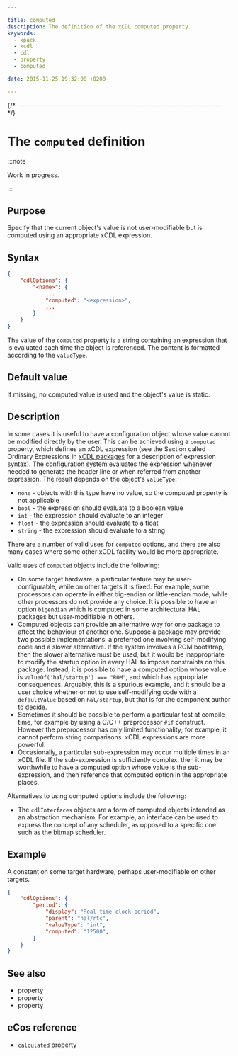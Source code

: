 ```yaml
---

title: computed
description: The definition of the xCDL computed property.
keywords:
  - xpack
  - xcdl
  - cdl
  - property
  - computed

date: 2015-11-25 19:32:00 +0200

---
```



{/* ------------------------------------------------------------------------ */}

# The `computed` definition

:::note

Work in progress.

:::

## Purpose

Specify that the current object's value is not user-modifiable but is computed using an appropriate xCDL expression.

## Syntax

```json {5}
{
    "cdlOptions": {
        "<name>": {
            ...
            "computed": "<expression>",
            ...
        }
    }
}
```

The value of the `computed` property is a string containing an expression that is evaluated each time the object is referenced. The content is formatted according to the `valueType`.

## Default value

If missing, no computed value is used and the object's value is static.

## Description

In some cases it is useful to have a configuration object whose value cannot be modified directly by the user. This can be achieved using a `computed` property, which defines an xCDL expression (see the Section called Ordinary Expressions in [xCDL packages](/docs/guide/packages/) for a description of expression syntax). The configuration system evaluates the expression whenever needed to generate the header line or when referred from another expression. The result depends on the object's `valueType`:

- `none` - objects with this type have no value, so the computed property is not applicable
- `bool` - the expression should evaluate to a boolean value
- `int` - the expression should evaluate to an integer
- `float` - the expression should evaluate to a float
- `string` - the expression should evaluate to a string

There are a number of valid uses for `computed` options, and there are also many cases where some other xCDL facility would be more appropriate.

Valid uses of `computed` objects include the following:

- On some target hardware, a particular feature may be user-configurable, while on other targets it is fixed. For example, some processors can operate in either big-endian or little-endian mode, while other processors do not provide any choice. It is possible to have an option `bigendian` which is computed in some architectural HAL packages but user-modifiable in others.
- Computed objects can provide an alternative way for one package to affect the behaviour of another one. Suppose a package may provide two possible implementations: a preferred one involving self-modifying code and a slower alternative. If the system involves a ROM bootstrap, then the slower alternative must be used, but it would be inappropriate to modify the startup option in every HAL to impose constraints on this package. Instead, it is possible to have a computed option whose value is `valueOf('hal/startup') === "ROM"`, and which has appropriate consequences. Arguably, this is a spurious example, and it should be a user choice whether or not to use self-modifying code with a `defaultValue` based on `hal/startup`, but that is for the component author to decide.
- Sometimes it should be possible to perform a particular test at compile-time, for example by using a C/C++ preprocessor `#if` construct. However the preprocessor has only limited functionality; for example, it cannot perform string comparisons. xCDL expressions are more powerful.
- Occasionally, a particular sub-expression may occur multiple times in an xCDL file. If the sub-expression is sufficiently complex, then it may be worthwhile to have a computed option whose value is the sub-expression, and then reference that computed option in the appropriate places.

Alternatives to using computed options include the following:

- The `cdlInterfaces` objects are a form of computed objects intended as an abstraction mechanism. For example, an interface can be used to express the concept of any scheduler, as opposed to a specific one such as the bitmap scheduler.

## Example

A constant on some target hardware, perhaps user-modifiable on other targets.

```json
{
    "cdlOptions": {
        "period": {
            "display": "Real-time clock period",
            "parent": "hal/rtc",
            "valueType": "int",
            "computed": "12500",
        }
    }
}
```

## See also

- <MetadataObjectPropertyLink name="defaultValue" /> property
- <MetadataObjectPropertyLink name="legalValues" /> property
- <MetadataObjectPropertyLink name="valueType" /> property

## eCos reference

- [`calculated`](https://ecos.sourceware.org/docs-latest/cdl-guide/ref.calculated.html) property
